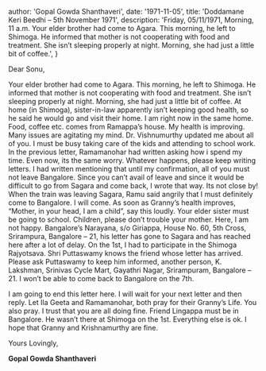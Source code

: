 
  author: 'Gopal Gowda Shanthaveri',
  date: '1971-11-05',
  title: 'Doddamane Keri Beedhi – 5th November 1971',
  description:
    'Friday, 05/11/1971, Morning, 11 a.m. Your elder brother had come to Agara. This morning, he left to Shimoga. He informed that mother is not cooperating with food and treatment. She isn’t sleeping properly at night. Morning, she had just a little bit of coffee.',
}


Dear Sonu,

Your elder brother had come to Agara. This morning, he left to Shimoga. He informed that mother is not cooperating with food and treatment. She isn’t sleeping properly at night. Morning, she had just a little bit of coffee. At home (in Shimoga), sister-in-law apparently isn’t keeping good health, so he said he would go and visit their home. I am right now in the same home. Food, coffee etc. comes from Ramappa’s house. My health is improving. Many issues are agitating my mind. Dr. Vishnumurthy updated me about all of you. I must be busy taking care of the kids and attending to school work. In the previous letter, Ramamanohar had written asking how i spend my time. Even now, its the same worry. Whatever happens, please keep writing letters. I had written mentioning that until my confirmation, all of you must not leave Bangalore. Since you can’t avail of leave and since it would be difficult to go from Sagara and come back, I wrote that way. Its not close by! When the train was leaving Sagara, Ramu said angrily that I must definitely come to Bangalore. I will come. As soon as Granny’s health improves, “Mother, in your head, I am a child”, say this loudly. Your elder sister must be going to school. Children, please don’t trouble your mother. Here, I am not happy. Bangalore’s Narayana, s/o Giriappa, House No. 60, 5th Cross, Srirampura, Bangalore – 21, his letter has gone to Sagara and has reached here after a lot of delay. On the 1st, I had to participate in the Shimoga Rajyotsava. Shri Puttaswamy knows the friend whose letter has arrived. Please ask Puttaswamy to keep him informed, another person, K. Lakshman, Srinivas Cycle Mart, Gayathri Nagar, Srirampuram, Bangalore – 21. I won’t be able to come back to Bangalore on the 7th.

I am going to end this letter here. I will wait for your next letter and then reply. Let Ila Geeta and Ramamanohar, both pray for their Granny’s Life. You also pray. I trust that you are all doing fine. Friend Lingappa must be in Bangalore. He wasn’t there at Shimoga on the 1st. Everything else is ok. I hope that Granny and Krishnamurthy are fine.

Yours Lovingly,

**Gopal Gowda Shanthaveri**
